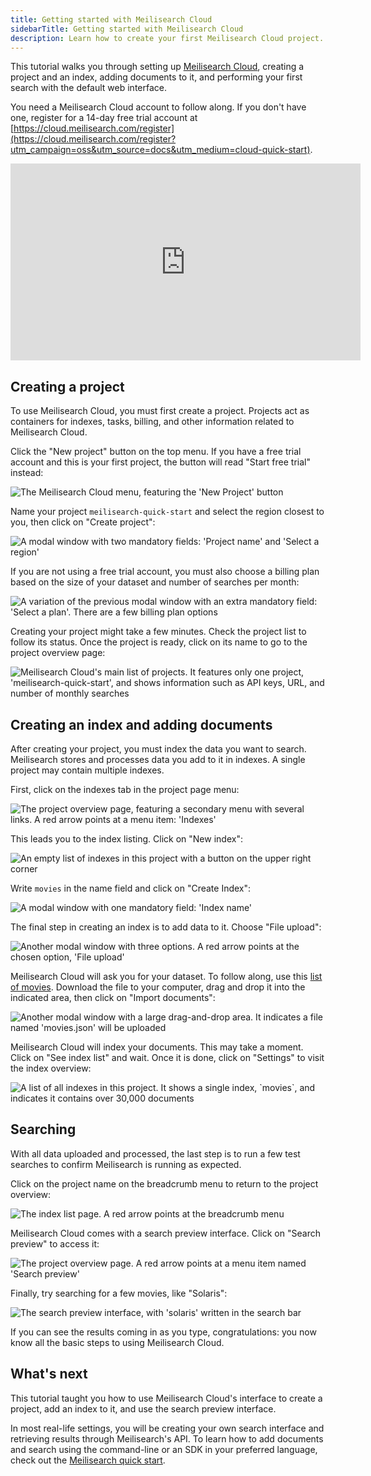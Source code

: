```yaml
---
title: Getting started with Meilisearch Cloud
sidebarTitle: Getting started with Meilisearch Cloud
description: Learn how to create your first Meilisearch Cloud project.
---
```


This tutorial walks you through setting up [Meilisearch Cloud](https://meilisearch.com/cloud), creating a project and an index, adding documents to it, and performing your first search with the default web interface.

You need a Meilisearch Cloud account to follow along. If you don't have one, register for a 14-day free trial account at [https://cloud.meilisearch.com/register](https://cloud.meilisearch.com/register?utm_campaign=oss&utm_source=docs&utm_medium=cloud-quick-start).

<iframe
width="560"
height="315"
src="https://www.youtube.com/embed/KK2rV7i4IdI?si=F2DuOvzr7Du2jorz"
title="Getting started with Meilisearch Cloud"
frameborder="0"
allow="accelerometer; autoplay; clipboard-write; encrypted-media; gyroscope; picture-in-picture"
allowfullscreen
></iframe>

## Creating a project

To use Meilisearch Cloud, you must first create a project. Projects act as containers for indexes, tasks, billing, and other information related to Meilisearch Cloud.

Click the "New project" button on the top menu. If you have a free trial account and this is your first project, the button will read "Start free trial" instead:

<Frame>
  <img src="/docs/assets/images/cloud-getting-started/1-new-project.png" alt="The Meilisearch Cloud menu, featuring the 'New Project' button" />
</Frame>

Name your project `meilisearch-quick-start` and select the region closest to you, then click on "Create project":

<Frame>
  <img src="/docs/assets/images/cloud-getting-started/2-create-project.png" alt="A modal window with two mandatory fields: 'Project name' and 'Select a region'" />
</Frame>

If you are not using a free trial account, you must also choose a billing plan based on the size of your dataset and number of searches per month:

<Frame>
  <img src="/docs/assets/images/cloud-getting-started/3-project-billing.png" alt="A variation of the previous modal window with an extra mandatory field: 'Select a plan'. There are a few billing plan options" />
</Frame>

Creating your project might take a few minutes. Check the project list to follow its status. Once the project is ready, click on its name to go to the project overview page:

<Frame>
  <img src="/docs/assets/images/cloud-getting-started/4-project-list.png" alt="Meilisearch Cloud's main list of projects. It features only one project, 'meilisearch-quick-start', and shows information such as API keys, URL, and number of monthly searches" />
</Frame>

## Creating an index and adding documents

After creating your project, you must index the data you want to search. Meilisearch stores and processes data you add to it in indexes. A single project may contain multiple indexes.

First, click on the indexes tab in the project page menu:

<Frame>
  <img src="/docs/assets/images/cloud-getting-started/5-project-page-menu-indexes.png" alt="The project overview page, featuring a secondary menu with several links. A red arrow points at a menu item: 'Indexes'" />
</Frame>

This leads you to the index listing. Click on "New index":

<Frame>
  <img src="/docs/assets/images/cloud-getting-started/6-index-list-empty.png" alt="An empty list of indexes in this project with a button on the upper right corner" />
</Frame>

Write `movies` in the name field and click on "Create Index":

<Frame>
  <img src="/docs/assets/images/cloud-getting-started/7-create-index.png" alt="A modal window with one mandatory field: 'Index name'" />
</Frame>

The final step in creating an index is to add data to it. Choose "File upload":

<Frame>
  <img src="/docs/assets/images/cloud-getting-started/8-file-upload.png" alt="Another modal window with three options. A red arrow points at the chosen option, 'File upload'" />
</Frame>

Meilisearch Cloud will ask you for your dataset. To follow along, use this <a href="/movies.json" download="movies.json">list of movies</a>. Download the file to your computer, drag and drop it into the indicated area, then click on "Import documents":

<Frame>
  <img src="/docs/assets/images/cloud-getting-started/9-data-import.png" alt="Another modal window with a large drag-and-drop area. It indicates a file named 'movies.json' will be uploaded" />
</Frame>

Meilisearch Cloud will index your documents. This may take a moment. Click on "See index list" and wait. Once it is done, click on "Settings" to visit the index overview:

<Frame>
  <img src="/docs/assets/images/cloud-getting-started/10-index-list-filled.png" alt="A list of all indexes in this project. It shows a single index, `movies`, and indicates it contains over 30,000 documents" />
</Frame>

## Searching

With all data uploaded and processed, the last step is to run a few test searches to confirm Meilisearch is running as expected.

Click on the project name on the breadcrumb menu to return to the project overview:

<Frame>
  <img src="/docs/assets/images/cloud-getting-started/11-index-list-breadcrumb.png" alt="The index list page. A red arrow points at the breadcrumb menu" />
</Frame>

Meilisearch Cloud comes with a search preview interface. Click on "Search preview" to access it:

<Frame>
  <img src="/docs/assets/images/cloud-getting-started/12-project-page-url.png" alt="The project overview page. A red arrow points at a menu item named 'Search preview'" />
</Frame>

Finally, try searching for a few movies, like "Solaris":

<Frame>
  <img src="/docs/assets/images/cloud-getting-started/13-search-preview.png" alt="The search preview interface, with 'solaris' written in the search bar" />
</Frame>

If you can see the results coming in as you type, congratulations: you now know all the basic steps to using Meilisearch Cloud.

## What's next

This tutorial taught you how to use Meilisearch Cloud's interface to create a project, add an index to it, and use the search preview interface.

In most real-life settings, you will be creating your own search interface and retrieving results through Meilisearch's API. To learn how to add documents and search using the command-line or an SDK in your preferred language, check out the [Meilisearch quick start](/learn/self_hosted/getting_started_with_self_hosted_meilisearch).
